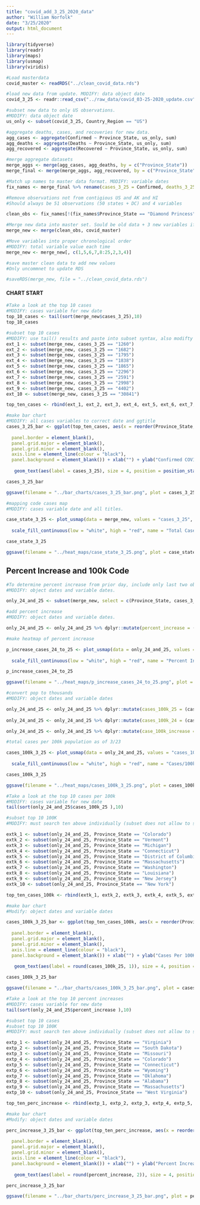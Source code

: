 ```yaml
---
title: "covid_add_3_25_2020_data"
author: "William Norfolk"
date: "3/25/2020"
output: html_document
---
```




```r
library(tidyverse)
library(readr)
library(maps)
library(usmap)
library(viridis)
```

```r
#Load masterdata
covid_master <- readRDS("../clean_covid_data.rds")
```


```r
#load new data from update. MODIFY: data object date
covid_3_25 <- readr::read_csv("../raw_data/covid_03-25-2020_update.csv")
```

```r
#subset new data to only US observations. 
#MODIFY: data object date
us_only <- subset(covid_3_25, Country_Region == "US")
```

```r
#aggregate deaths, cases, and recoveries for new data. 
agg_cases <- aggregate(Confirmed ~ Province_State, us_only, sum)
agg_deaths <- aggregate(Deaths ~ Province_State, us_only, sum)
agg_recovered <- aggregate(Recovered ~ Province_State, us_only, sum)
```

```r
#merge aggregate datasets
merge_aggs <- merge(agg_cases, agg_deaths, by = c("Province_State"))
merge_final <- merge(merge_aggs, agg_recovered, by = c("Province_State"))
```

```r
#Match up names to master data format. MODIFY: variable dates
fix_names <- merge_final %>% rename(cases_3_25 = Confirmed, deaths_3_25 = Deaths, recov_3_25 = Recovered)
```

```r
#Remove observations not from contigious US and AK and HI
#Should always be 51 observations (50 states + DC) and 4 variables

clean_obs <- fix_names[!(fix_names$Province_State == "Diamond Princess" | fix_names$Province_State == "Grand Princess" | fix_names$Province_State == "Guam" | fix_names$Province_State == "Puerto Rico" | fix_names$Province_State == "United States Virgin Islands" | fix_names$Province_State == "US" | fix_names$Province_State == "American Samoa" | fix_names$Province_State == "Northern Mariana Islands" | fix_names$Province_State == "Virgin Islands" | fix_names$Province_State == "Wuhan Evacuee" | fix_names$Province_State == "Recovered"),]
```

```r
#Merge new data into master set. Sould be old data + 3 new variables if successful
merge_new <- merge(clean_obs, covid_master)
```

```r
#Move variables into proper chronological order
#MODIFY: total variable value each time
merge_new <- merge_new[, c(1,5,6,7,8:25,2,3,4)]
```

```r
#save master clean data to add new values
#Only uncommnet to update RDS

#saveRDS(merge_new, file = "../clean_covid_data.rds")
```

#### CHART START

```r
#Take a look at the top 10 cases
#MODIFY: cases variable for new date
top_10_cases <- tail(sort(merge_new$cases_3_25),10)
top_10_cases
```

```r
#subset top 10 cases
#MODIFY: use tail() results and paste into subset syntax, also modifty cases date value
ext_1 <- subset(merge_new, cases_3_25 == "1260")
ext_2 <- subset(merge_new, cases_3_25 == "1682")
ext_3 <- subset(merge_new, cases_3_25 == "1795")
ext_4 <- subset(merge_new, cases_3_25 == "1838")
ext_5 <- subset(merge_new, cases_3_25 == "1865")
ext_6 <- subset(merge_new, cases_3_25 == "2296")
ext_7 <- subset(merge_new, cases_3_25 == "2591")
ext_8 <- subset(merge_new, cases_3_25 == "2998")
ext_9 <- subset(merge_new, cases_3_25 == "4402")
ext_10 <- subset(merge_new, cases_3_25 == "30841")

top_ten_cases <- rbind(ext_1, ext_2, ext_3, ext_4, ext_5, ext_6, ext_7, ext_8, ext_9, ext_10)
```

```r
#make bar chart
#MODIFY: all cases variables to correct date and ggtitle
cases_3_25_bar <- ggplot(top_ten_cases, aes(x = reorder(Province_State, -cases_3_25), cases_3_25)) + geom_bar(aes(fill = reorder(Province_State, -cases_3_25)),stat = "identity") + theme(axis.text.x = element_text(angle = 45, hjust = 1),
                                                                                                   legend.position = "none",                                                                        axis.text=element_text(size=10),
  panel.border = element_blank(),
  panel.grid.major = element_blank(),
  panel.grid.minor = element_blank(),
  axis.line = element_line(colour = "black"),
  panel.background = element_blank()) + xlab("") + ylab("Confirmed COVID-19 Cases") + ggtitle("Top Ten Confirmed COVID-19 Cases by State 3/25/2020") +
  
   geom_text(aes(label = cases_3_25), size = 4, position = position_stack(vjust = 0.8))

cases_3_25_bar 
```

```r
ggsave(filename = "../bar_charts/cases_3_25_bar.png", plot = cases_3_25_bar)
```

```r
#mapping code cases map
#MODIFY: cases variable date and all titles.

case_state_3_25 <- plot_usmap(data = merge_new, values = "cases_3_25", color = "black") + 
  
  scale_fill_continuous(low = "white", high = "red", name = "Total Cases", label = scales::comma) + theme(legend.position = "right", plot.title = element_text(color = "black", size = 15, face = "bold"), plot.subtitle = element_text(color = "black", size = 10, face = "italic")) + labs(title = "COVID-19 Confirmed Cases by State", subtitle = "Data as of: 3/25/2020")

case_state_3_25
```

```r
ggsave(filename = "../heat_maps/case_state_3_25.png", plot = case_state_3_25)
```

## Percent Increase and 100k Code

```r
#To determine percent increase from prior day, include only last two observations
#MODIFY: object dates and variable dates.

only_24_and_25 <- subset(merge_new, select = c(Province_State, cases_3_24, cases_3_25, fips, total_pop))
```


```r
#add percent increase
#MODIFY: object dates and variable dates.

only_24_and_25 <- only_24_and_25 %>% dplyr::mutate(percent_increase = (cases_3_25 - cases_3_24) / cases_3_24 * 100)
```

```r
#make heatmap of percent increase

p_increase_cases_24_to_25 <- plot_usmap(data = only_24_and_25, values = "percent_increase", color = "black") + 
  
  scale_fill_continuous(low = "white", high = "red", name = "Percent Increase", label = scales::comma) + theme(legend.position = "right", plot.title = element_text(color = "black", size = 15, face = "bold"), plot.subtitle = element_text(color = "black", size = 10, face = "italic")) + labs(title = "Percent Increase of Confirmed COVID-19 Cases by State", subtitle = "From: 3/24/2020-3/25/2020")

p_increase_cases_24_to_25
```

```r
ggsave(filename = "../heat_maps/p_increase_cases_24_to_25.png", plot = p_increase_cases_24_to_25)
```

```r
#convert pop to thousands
#MODIFY: object dates and variable dates

only_24_and_25 <- only_24_and_25 %>% dplyr::mutate(cases_100k_25 = (cases_3_25 / total_pop) *100000)
  
only_24_and_25 <- only_24_and_25 %>% dplyr::mutate(cases_100k_24 = (cases_3_24 / total_pop) * 100000)

only_24_and_25 <- only_24_and_25 %>% dplyr::mutate(case_100k_increase = (cases_100k_25 - cases_100k_24) / cases_100k_25 *100)

```

```r
#total cases per 100k population as of 3/23

cases_100k_3_25 <- plot_usmap(data = only_24_and_25, values = "cases_100k_25", color = "black") + 
  
  scale_fill_continuous(low = "white", high = "red", name = "Cases/100k Population", label = scales::comma) + theme(legend.position = "right", plot.title = element_text(color = "black", size = 15, face = "bold"), plot.subtitle = element_text(color = "black", size = 10, face = "italic")) + labs(title = "COVID-19 Confirmed Cases Per 100K Individuals by State", subtitle = "Data as of: 3/25/2020")

cases_100k_3_25
```

```r
ggsave(filename = "../heat_maps/cases_100k_3_25.png", plot = cases_100k_3_25)
```

```r
#Take a look at the top 10 cases per 100k
#MODIFY: cases variable for new date
tail(sort(only_24_and_25$cases_100k_25 ),10)
```


```r
#subset top 10 100K
#MODIFY: must search ten above individually (subset does not allow to select by these values for some reason...) and past the states in the code below.Also modify variable and object date names.

extk_1 <- subset(only_24_and_25, Province_State == "Colorado")
extk_2 <- subset(only_24_and_25, Province_State == "Vermont")
extk_3 <- subset(only_24_and_25, Province_State == "Michigan")
extk_4 <- subset(only_24_and_25, Province_State == "Connecticut")
extk_5 <- subset(only_24_and_25, Province_State == "District of Columbia")
extk_6 <- subset(only_24_and_25, Province_State == "Massachusetts")
extk_7 <- subset(only_24_and_25, Province_State == "Washington")
extk_8 <- subset(only_24_and_25, Province_State == "Louisiana")
extk_9 <- subset(only_24_and_25, Province_State == "New Jersey")
extk_10 <- subset(only_24_and_25, Province_State == "New York")

top_ten_cases_100k <- rbind(extk_1, extk_2, extk_3, extk_4, extk_5, extk_6, extk_7, extk_8, extk_9, extk_10)
```

```r
#make bar chart
#Modify: object dates and variable dates

cases_100k_3_25_bar <- ggplot(top_ten_cases_100k, aes(x = reorder(Province_State, -cases_100k_25), cases_100k_25)) + geom_bar(aes(fill = reorder(Province_State, -cases_100k_25)), stat = "identity") + theme(axis.text.x = element_text(angle = 45, hjust = 1),
                                                                                                   legend.position = "none",                                                                        axis.text=element_text(size=10),
  panel.border = element_blank(),
  panel.grid.major = element_blank(),
  panel.grid.minor = element_blank(),
  axis.line = element_line(colour = "black"),
  panel.background = element_blank()) + xlab("") + ylab("Cases Per 100K Individuals") + ggtitle("Top Ten COVID-19 Confirmed Cases Per 100K Individuals by State 3/25/2020") +
  
   geom_text(aes(label = round(cases_100k_25, 1)), size = 4, position = position_stack(vjust = 0.8))

cases_100k_3_25_bar
```

```r
ggsave(filename = "../bar_charts/cases_100k_3_25_bar.png", plot = cases_100k_3_25_bar)
```

```r
#Take a look at the top 10 percent increases
#MODIFY: cases variable for new date
tail(sort(only_24_and_25$percent_increase ),10)
```

```r
#subset top 10 cases
#subset top 10 100K
#MODIFY: must search ten above individually (subset does not allow to select by these values for some reason...) and past the states in the code below.Also modify variable and object date names.

extp_1 <- subset(only_24_and_25, Province_State == "Virginia")
extp_2 <- subset(only_24_and_25, Province_State == "South Dakota")
extp_3 <- subset(only_24_and_25, Province_State == "Missouri")
extp_4 <- subset(only_24_and_25, Province_State == "Colorado")
extp_5 <- subset(only_24_and_25, Province_State == "Connecticut")
extp_6 <- subset(only_24_and_25, Province_State == "Wyoming")
extp_7 <- subset(only_24_and_25, Province_State == "Oklahoma")
extp_8 <- subset(only_24_and_25, Province_State == "Alabama")
extp_9 <- subset(only_24_and_25, Province_State == "Massachusetts")
extp_10 <- subset(only_24_and_25, Province_State == "West Virginia")

top_ten_perc_increase <- rbind(extp_1, extp_2, extp_3, extp_4, extp_5, extp_6, extp_7, extp_8, extp_9, extp_10)
```

```r
#make bar chart
#Modify: object dates and variable dates

perc_increase_3_25_bar <- ggplot(top_ten_perc_increase, aes(x = reorder(Province_State, -percent_increase), percent_increase)) + geom_bar(aes(fill = reorder(Province_State, -percent_increase)), stat = "identity") + theme(axis.text.x = element_text(angle = 45, hjust = 1),
                                                                                                   legend.position = "none",                                                                        axis.text=element_text(size=10),
  panel.border = element_blank(),
  panel.grid.major = element_blank(),
  panel.grid.minor = element_blank(),
  axis.line = element_line(colour = "black"),
  panel.background = element_blank()) + xlab("") + ylab("Percent Increase") + ggtitle("COVID-19: Top Ten Percent Increase by State from 3/24/20-3/25/20") +
  
   geom_text(aes(label = round(percent_increase, 2)), size = 4, position = position_stack(vjust = 0.8))

perc_increase_3_25_bar
```

```r
ggsave(filename = "../bar_charts/perc_increase_3_25_bar.png", plot = perc_increase_3_25_bar)
```





